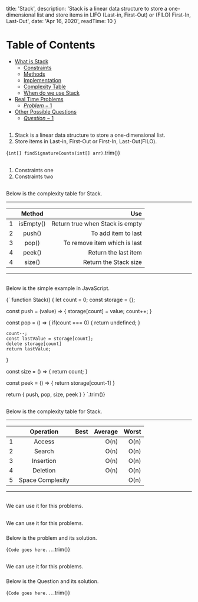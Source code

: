 
  title: 'Stack',
  description: 'Stack is a linear data structure to store a one-dimensional list and store items in LIFO (Last-in, First-Out) or (FILO) First-In, Last-Out',
  date: 'Apr 16, 2020',
  readTime: 10
}


Table of Contents
=================

   * [What is Stack](#what-is-stack)
      * [Constraints](#constraints)
      * [Methods](#methods)
      * [Implementation](#implementation)
      * [Complexity Table](#complexity-table)
      * [When do we use Stack](#when-do-we-use-stack)
   * [Real Time Problems](#real-time-problems)
      * [$Problem-1$](#$Problem-1$)
   * [Other Possible Questions](#other-possible-questions)
      * [$Question-1$](#$Question-1$)

## <AnchorLink label="What is Stack" name />
1. Stack is a linear data structure to store a one-dimensional list.
1. Store items in Last-in, First-Out or First-In, Last-Out(FILO).

<CodeBlock>{`
int[] findSignatureCounts(int[] arr)
`.trim()}</CodeBlock>

## <AnchorLink label="Constraints" name />
1. Constraints one
1. Constraints two

## <AnchorLink label="Methods" name />
Below is the complexity table for Stack.

- - -
|    | Method |  Use |
|----------|:-------------:|------:|
| 1 |  isEmpty() | Return true when Stack is empty |
| 2 |  push() | To add item to last |
| 3 |  pop() | To remove item which is last |
| 4 |  peek() | Return the last item |
| 4 |  size() | Return the Stack size |
- - -

## <AnchorLink label="Implementation" name />
Below is the simple example in JavaScript.

<CodeBlock>{`
function Stack() {
  let count = 0;
  const storage = {};

  const push = (value) => {
    storage[count] = value;
    count++;
  }

  const pop = () => {
    if(count === 0) {
      return undefined;
    }

    count--;
    const lastValue = storage[count];
    delete storage[count]
    return lastValue;
  }

  const size = () => {
    return count;
  }

  const peek = () => {
    return storage[count-1]
  }

  return {
    push,
    pop,
    size,
    peek
  }
}
`.trim()}</CodeBlock>

## <AnchorLink label="Complexity Table" name />
Below is the complexity table for Stack.

- - -
|    | Operation |  Best |  Average |  Worst |
|----------|:-------------:|------:|------:|------:|
| 1 |  Access |  | O(n) | O(n) |
| 2 |  Search |  | O(n) | O(n) |
| 3 |  Insertion |  | O(n) | O(n) |
| 4 |  Deletion |  | O(n) | O(n) |
| 5 |  Space Complexity |  |  | O(n) |
- - -

## <AnchorLink label="When do we use Stack" name />
We can use it for this problems.

## <AnchorLink label="Real Time Problems" name />
We can use it for this problems.

### <AnchorLink label="$Problem-1$" name />
Below is the problem and its solution.

<CodeBlock>{`
Code goes here...
`.trim()}</CodeBlock>

## <AnchorLink label="Other Possible Questions" name />
We can use it for this problems.

### <AnchorLink label="$Question-1$" name />
Below is the Question and its solution.

<CodeBlock>{`
Code goes here...
`.trim()}</CodeBlock>